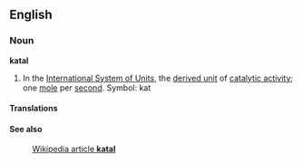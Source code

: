 ==English==
===Noun===
'''katal'''

#In the [[International System of Units]], the [[derived unit]] of [[catalytic activity]]; one [[mole]] per [[second]].  Symbol: kat

====Translations====

====See also====
:[[en:katal|Wikipedia article '''katal''']]